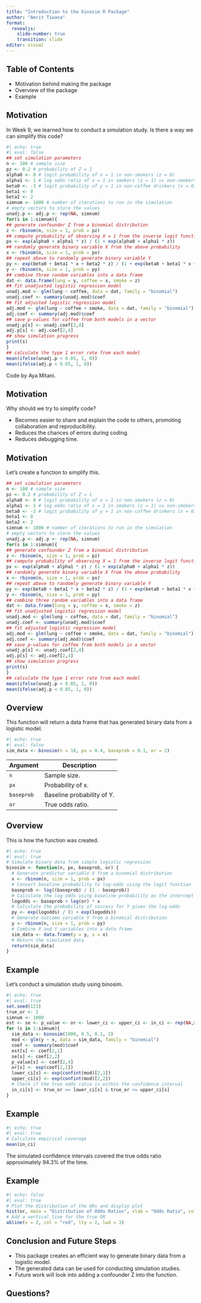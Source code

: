 ```yaml
---
title: "Introduction to the binosim R Package"
author: "Amrit Tiwana"
format: 
  revealjs:
    slide-number: true
    transition: slide
editor: visual
---
```


## Table of Contents

-   Motivation behind making the package
-   Overview of the package
-   Example

## Motivation

In Week 9, we learned how to conduct a simulation study. Is there a way we can simplify this code?

```r
#| echo: true
#| eval: false
## set simulation parameters
n <- 100 # sample size
pz <- 0.2 # probability of Z = 1
alpha0 <- 0 # logit probability of x = 1 in non-smokers (z = 0)
alpha1 <- 1 # log odds ratio of x = 1 in smokers (z = 1) vs non-smokers
beta0 <- -3 # logit probability of y = 1 in non-coffee drinkers (x = 0) and non-smoke
beta1 <- 0
beta2 <- 2
simnum <- 1000 # number of iterations to run in the simulation
# empty vectors to store the values
unadj.p <- adj.p <- rep(NA, simnum)
for(s in 1:simnum){
## generate confounder Z from a binomial distribution
z <- rbinom(n, size = 1, prob = pz)
## compute probability of observing X = 1 from the inverse logit function
px <- exp(alpha0 + alpha1 * z) / (1 + exp(alpha0 + alpha1 * z))
## randomly generate binary variable X from the above probability
x <- rbinom(n, size = 1, prob = px)
## repeat above to randomly generate binary variable Y
py <- exp(beta0 + beta1 * x + beta2 * z) / (1 + exp(beta0 + beta1 * x + beta2 * z))
y <- rbinom(n, size = 1, prob = py)
## combine three random variables into a data frame
dat <- data.frame(lung = y, coffee = x, smoke = z)
## fit unadjusted logistic regression model
unadj.mod <- glm(lung ~ coffee, data = dat, family = "binomial")
unadj.coef <- summary(unadj.mod)$coef
## fit adjusted logistic regression model
adj.mod <- glm(lung ~ coffee + smoke, data = dat, family = "binomial")
adj.coef <- summary(adj.mod)$coef
## save p-values for coffee from both models in a vector
unadj.p[s] <- unadj.coef[2,4]
adj.p[s] <- adj.coef[2,4]
## show simulation progress
print(s)
}
## calculate the type 1 error rate from each model
mean(ifelse(unadj.p < 0.05, 1, 0))
mean(ifelse(adj.p < 0.05, 1, 0))
```

::: footer
Code by Aya Mitani.
:::

## Motivation

Why should we try to simplify code?

-   Becomes easier to share and explain the code to others, promoting collaboration and reproducibility.
-   Reduces the chances of errors during coding.
-   Reduces debugging time.

## Motivation

Let's create a function to simplify this.

``` .r
## set simulation parameters
n <- 100 # sample size
pz <- 0.2 # probability of Z = 1
alpha0 <- 0 # logit probability of x = 1 in non-smokers (z = 0)
alpha1 <- 1 # log odds ratio of x = 1 in smokers (z = 1) vs non-smokers
beta0 <- -3 # logit probability of y = 1 in non-coffee drinkers (x = 0) and non-smoke
beta1 <- 0
beta2 <- 2
simnum <- 1000 # number of iterations to run in the simulation
# empty vectors to store the values
unadj.p <- adj.p <- rep(NA, simnum)
for(s in 1:simnum){
## generate confounder Z from a binomial distribution
z <- rbinom(n, size = 1, prob = pz)
## compute probability of observing X = 1 from the inverse logit function
px <- exp(alpha0 + alpha1 * z) / (1 + exp(alpha0 + alpha1 * z))
## randomly generate binary variable X from the above probability
x <- rbinom(n, size = 1, prob = px)
## repeat above to randomly generate binary variable Y
py <- exp(beta0 + beta1 * x + beta2 * z) / (1 + exp(beta0 + beta1 * x + beta2 * z))
y <- rbinom(n, size = 1, prob = py)
## combine three random variables into a data frame
dat <- data.frame(lung = y, coffee = x, smoke = z)
## fit unadjusted logistic regression model
unadj.mod <- glm(lung ~ coffee, data = dat, family = "binomial")
unadj.coef <- summary(unadj.mod)$coef
## fit adjusted logistic regression model
adj.mod <- glm(lung ~ coffee + smoke, data = dat, family = "binomial")
adj.coef <- summary(adj.mod)$coef
## save p-values for coffee from both models in a vector
unadj.p[s] <- unadj.coef[2,4]
adj.p[s] <- adj.coef[2,4]
## show simulation progress
print(s)
}
## calculate the type 1 error rate from each model
mean(ifelse(unadj.p < 0.05, 1, 0))
mean(ifelse(adj.p < 0.05, 1, 0))
```

## Overview

This function will return a data frame that has generated binary data from a logistic model.

```r
#| echo: true
#| eval: false
sim_data <- binosim(n = 10, px = 0.4, baseprob = 0.1, or = 2)
```

::: fragment
| Argument   | Description                |
|------------|----------------------------|
| `n`        | Sample size.               |
| `px`       | Probability of x.          |
| `baseprob` | Baseline probability of Y. |
| `or`       | True odds ratio.           |
:::

## Overview

This is how the function was created.

```r
#| echo: true
#| eval: true
# Simulate binary data from simple logistic regression
binosim <- function(n, px, baseprob, or) {
  # Generate predictor variable X from a binomial distribution
  x <- rbinom(n, size = 1, prob = px)
  # Convert baseline probability to log-odds using the logit function
  baseprob <- log((baseprob) / (1 - baseprob))
  # Calculate the log-odds using baseline probability as the intercept
  logodds <- baseprob + log(or) * x
  # Calculate the probability of success for Y given the log-odds
  py <- exp(logodds) / (1 + exp(logodds))
  # Generate outcome variable Y from a binomial distribution
  y <- rbinom(n, size = 1, prob = py)
  # Combine X and Y variables into a data frame
  sim_data <- data.frame(y = y, x = x)
  # Return the simulated data
  return(sim_data)
}
```

## Example

Let's conduct a simulation study using binosim.

```r
#| echo: true
#| eval: true
set.seed(123)
true_or <- 2
simnum <- 1000
est <- se <- p_value <- or <- lower_ci <- upper_ci <- in_ci <- rep(NA,simnum)
for (s in 1:simnum){
  sim_data <- binosim(1000, 0.5, 0.1, 2)
  mod <- glm(y ~ x, data = sim_data, family = "binomial")
  coef <- summary(mod)$coef
  est[s] <- coef[2,1]
  se[s] <- coef[2,2]
  p_value[s] <- coef[2,4]
  or[s] <- exp(coef[2,1])
  lower_ci[s] <- exp(confint(mod)[2,1])
  upper_ci[s] <- exp(confint(mod)[2,2])
  # Check if the true odds ratio is within the confidence interval
  in_ci[s] <- true_or >= lower_ci[s] & true_or <= upper_ci[s]
}
```

## Example

```r
#| echo: true
#| eval: true
# Calculate empirical coverage
mean(in_ci)
```

The simulated confidence intervals covered the true odds ratio approximately 94.3% of the time.

## Example

```r
#| echo: false
#| eval: true
# Plot the distribution of the ORs and display plot
hist(or, main = "Distribution of Odds Ratios", xlab = "Odds Ratio", col = "lightblue", border = "black")
# Add a vertical line for the true OR
abline(v = 2, col = "red", lty = 2, lwd = 3)
```

## Conclusion and Future Steps

-   This package creates an efficient way to generate binary data from a logistic model.
-   The generated data can be used for conducting simulation studies.
-   Future work will look into adding a confounder Z into the function.

## Questions? {.center}
